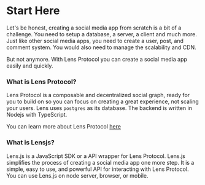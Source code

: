 # Start Here

Let's be honest, creating a social media app from scratch is a bit of a challenge. You need to setup a database, a server, a client and much more. Just like other social media apps, you need to create a user, post, and comment system. You would also need to manage the scalability and CDN.

But not anymore. With Lens Protocol you can create a social media app easily and quickly.

### What is Lens Protocol?

Lens Protocol is a composable and decentralized social graph, ready for you to build on so you can focus on creating a great experience, not scaling your users. Lens uses `postgres` as its database. The backend is written in Nodejs with TypeScript.

You can learn more about Lens Protocol [here](https://lens.protocol/)

### What is Lensjs?

Lens.js is a JavaScript SDK or a API wrapper for Lens Protocol. Lens.js simplifies the process of creating a social media app one more step. It is a simple, easy to use, and powerful API for interacting with Lens Protocol. You can use Lens.js on node server, browser, or mobile.
